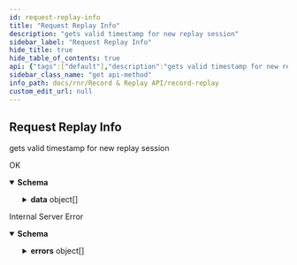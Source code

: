 ```yaml
---
id: request-replay-info
title: "Request Replay Info"
description: "gets valid timestamp for new replay session"
sidebar_label: "Request Replay Info"
hide_title: true
hide_table_of_contents: true
api: {"tags":["default"],"description":"gets valid timestamp for new replay session","responses":{"200":{"description":"OK","content":{"application/json":{"schema":{"type":"object","properties":{"data":{"type":"array","items":{"type":"object","properties":{"valid_start_timestamp":{"type":"string"},"valid_end_timestamp":{"type":"string"},"valid_min_replay_speed":{"type":"number"},"valid_max_replay_speed":{"type":"number"}}}},"sent_at":{"type":"string"}}},"example":{"data":[{"valid_start_timestamp":"2023-06-13T00:00:00Z","valid_end_timestamp":"2023-06-13T03:00:00Z","valid_min_replay_speed":0.5,"valid_max_replay_speed":4}],"sent_at":"2023-06-15T18:48:56Z"}}}},"500":{"description":"Internal Server Error","content":{"application/json":{"schema":{"type":"object","properties":{"sent_at":{"type":"string"},"errors":{"type":"array","items":{"type":"object","properties":{"message":{"type":"string"}}}}}},"example":{"sent_at":"2023-06-15T18:43:30Z","errors":[{"message":"service is not yet ready"}]}}}}},"method":"get","path":"/v1/info/replay","servers":[{"url":"http://rnr.dev2.ar2","description":"Default server"}],"info":{"title":"Record & Replay","version":"1.0.0","description":"API for record & replay service"},"postman":{"name":"Request Replay Info","description":{"content":"gets valid timestamp for new replay session","type":"text/plain"},"url":{"path":["v1","info","replay"],"host":["{{baseUrl}}"],"query":[],"variable":[]},"header":[{"key":"Accept","value":"application/json"}],"method":"GET"}}
sidebar_class_name: "get api-method"
info_path: docs/rnr/Record & Replay API/record-replay
custom_edit_url: null
---
```



## Request Replay Info



gets valid timestamp for new replay session

<div><ApiTabs><TabItem label={"200"} value={"200"}><div>

OK

</div><div><MimeTabs schemaType={"response"}><TabItem label={"application/json"} value={"application/json"}><SchemaTabs><TabItem label={"Schema"} value={"Schema"}><details style={{}} data-collapsed={false} open={true}><summary style={{"textAlign":"left"}}><strong>Schema</strong></summary><div style={{"textAlign":"left","marginLeft":"1rem"}}></div><ul style={{"marginLeft":"1rem"}}><SchemaItem collapsible={true} className={"schemaItem"}><details style={{}}><summary style={{}}><strong>data</strong><span style={{"opacity":"0.6"}}> object[]</span></summary><div style={{"marginLeft":"1rem"}}><SchemaItem collapsible={false} name={"valid_start_timestamp"} required={false} deprecated={undefined} schemaDescription={undefined} schemaName={"string"} qualifierMessage={undefined} defaultValue={undefined}></SchemaItem><SchemaItem collapsible={false} name={"valid_end_timestamp"} required={false} deprecated={undefined} schemaDescription={undefined} schemaName={"string"} qualifierMessage={undefined} defaultValue={undefined}></SchemaItem><SchemaItem collapsible={false} name={"valid_min_replay_speed"} required={false} deprecated={undefined} schemaDescription={undefined} schemaName={"number"} qualifierMessage={undefined} defaultValue={undefined}></SchemaItem><SchemaItem collapsible={false} name={"valid_max_replay_speed"} required={false} deprecated={undefined} schemaDescription={undefined} schemaName={"number"} qualifierMessage={undefined} defaultValue={undefined}></SchemaItem></div></details></SchemaItem><SchemaItem collapsible={false} name={"sent_at"} required={false} deprecated={undefined} schemaDescription={undefined} schemaName={"string"} qualifierMessage={undefined} defaultValue={undefined}></SchemaItem></ul></details></TabItem><TabItem label={"Example (from schema)"} value={"Example (from schema)"}><ResponseSamples responseExample={"{\n  \"data\": [\n    {\n      \"valid_start_timestamp\": \"string\",\n      \"valid_end_timestamp\": \"string\",\n      \"valid_min_replay_speed\": 0,\n      \"valid_max_replay_speed\": 0\n    }\n  ],\n  \"sent_at\": \"string\"\n}"} language={"json"}></ResponseSamples></TabItem><TabItem label={"Example"} value={"Example"}><ResponseSamples responseExample={"{\n  \"data\": [\n    {\n      \"valid_start_timestamp\": \"2023-06-13T00:00:00Z\",\n      \"valid_end_timestamp\": \"2023-06-13T03:00:00Z\",\n      \"valid_min_replay_speed\": 0.5,\n      \"valid_max_replay_speed\": 4\n    }\n  ],\n  \"sent_at\": \"2023-06-15T18:48:56Z\"\n}"} language={"json"}></ResponseSamples></TabItem></SchemaTabs></TabItem></MimeTabs></div></TabItem><TabItem label={"500"} value={"500"}><div>

Internal Server Error

</div><div><MimeTabs schemaType={"response"}><TabItem label={"application/json"} value={"application/json"}><SchemaTabs><TabItem label={"Schema"} value={"Schema"}><details style={{}} data-collapsed={false} open={true}><summary style={{"textAlign":"left"}}><strong>Schema</strong></summary><div style={{"textAlign":"left","marginLeft":"1rem"}}></div><ul style={{"marginLeft":"1rem"}}><SchemaItem collapsible={false} name={"sent_at"} required={false} deprecated={undefined} schemaDescription={undefined} schemaName={"string"} qualifierMessage={undefined} defaultValue={undefined}></SchemaItem><SchemaItem collapsible={true} className={"schemaItem"}><details style={{}}><summary style={{}}><strong>errors</strong><span style={{"opacity":"0.6"}}> object[]</span></summary><div style={{"marginLeft":"1rem"}}><SchemaItem collapsible={false} name={"message"} required={false} deprecated={undefined} schemaDescription={undefined} schemaName={"string"} qualifierMessage={undefined} defaultValue={undefined}></SchemaItem></div></details></SchemaItem></ul></details></TabItem><TabItem label={"Example (from schema)"} value={"Example (from schema)"}><ResponseSamples responseExample={"{\n  \"sent_at\": \"string\",\n  \"errors\": [\n    {\n      \"message\": \"string\"\n    }\n  ]\n}"} language={"json"}></ResponseSamples></TabItem><TabItem label={"Example"} value={"Example"}><ResponseSamples responseExample={"{\n  \"sent_at\": \"2023-06-15T18:43:30Z\",\n  \"errors\": [\n    {\n      \"message\": \"service is not yet ready\"\n    }\n  ]\n}"} language={"json"}></ResponseSamples></TabItem></SchemaTabs></TabItem></MimeTabs></div></TabItem></ApiTabs></div>
      